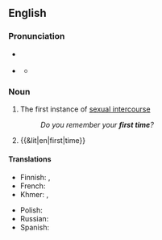 {{also|first-time}}
==English==

===Pronunciation===
* {{a|RP}} {{IPA|en|/fɜːst taɪm/}}
* {{a|GA}} {{IPA|en|/fɝst taɪm/}}
** {{audio|en|en-us-first time.ogg|Audio (Mid-Atlantic)}}

===Noun===
{{en-noun}}

# The first instance of [[sexual intercourse]]
#: ''Do you remember your '''first time'''?''
# {{&lit|en|first|time}}

====Translations====
{{trans-top|first instance of sexual intercourse}}
* Finnish: {{t|fi|[[ensimmäinen]] [[kerta]]}}, {{t|fi|[[ensi]] [[kerta]]}}
* French: {{t|fr|première fois|f}}
* Khmer: {{t|km|លើកដំបូង}}, {{t|km|លើកទីមួយ ន}}
{{trans-mid}}
* Polish: {{t|pl|pierwszy raz|m}}
* Russian: {{t+|ru|пе́рвый раз|m}}
* Spanish: {{t|es|primera vez|f}}
{{trans-bottom}}